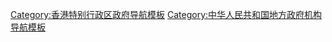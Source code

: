 [[Category:香港特别行政区政府导航模板|Category:香港特别行政区政府导航模板]]
[[Category:中华人民共和国地方政府机构导航模板|Category:中华人民共和国地方政府机构导航模板]]